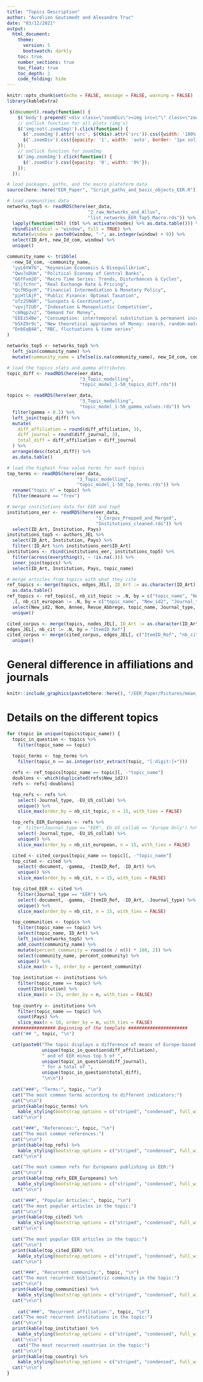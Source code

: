 ```yaml
---
title: "Topics Description"
author: "Aurélien Goutsmedt and Alexandre Truc"
date: "03/12/2021"
output: 
  html_document:
    theme: 
      version: 5
      bootswatch: darkly
    toc: true
    number_sections: true
    toc_float: true
    toc_depth: 2
    code_folding: hide
---
```


```r
knitr::opts_chunk$set(echo = FALSE, message = FALSE, warning = FALSE)
library(kableExtra)
```

```js
 $(document).ready(function() {
    $('body').prepend('<div class=\"zoomDiv\"><img src=\"\" class=\"zoomImg\"></div>');
    // onClick function for all plots (img's)
    $('img:not(.zoomImg)').click(function() {
      $('.zoomImg').attr('src', $(this).attr('src')).css({width: '100%'});
      $('.zoomDiv').css({opacity: '1', width: 'auto', border: '1px solid white', borderRadius: '5px', position: 'fixed', top: '50%', left: '50%', marginRight: '-50%', transform: 'translate(-50%, -50%)', boxShadow: '0px 0px 50px #888888', zIndex: '50', overflow: 'auto', maxHeight: '100%'});
    });
    // onClick function for zoomImg
    $('img.zoomImg').click(function() {
      $('.zoomDiv').css({opacity: '0', width: '0%'}); 
    });
  });
```

```r
# load packages, paths, and the macro plateform data
source(here::here("EER_Paper", "Script_paths_and_basic_objects_EER.R"))

# load communities data
networks_top5 <- readRDS(here(eer_data, 
                              "2_raw_Networks_and_Alluv",
                              "list_networks_EER_Top5_Macro.rds")) %>%
  lapply(function(tbl) (tbl %>% activate(nodes) %>% as.data.table())) %>%
  rbindlist(idcol = "window", fill = TRUE) %>%
  mutate(window = paste0(window, "-", as.integer(window) + 9)) %>%
  select(ID_Art, new_Id_com, window) %>%
  unique()

community_name <- tribble(
  ~new_Id_com, ~community_name,
  "yyL6YW7G", "Keynesian Economics & Disequilibrium",
  "Qwu7xDUm", "Political Economy of Central Banks",
  "G6fFxm2O", "Macro Time Series: Trends, Disturbances & Cycles",
  "8ljfcYnr", "Real Exchange Rate & Pricing",
  "QcfNSgcH", "Financial Intermediation & Monetary Policy",
  "piHtlAjF", "Public Finance: Optimal Taxation",
  "oTz25N6R", "Sunspots & Coordination",
  "vpvjT1UD", "Indexation & Monopolistic Competition",
  "c6Nqp2v2", "Demand for Money",
  "EEEzS4Be", "Consumption: intertemporal substitution & permanent income",
  "b5XZ9r9c", "New theoretical approaches of Money: search, random-matching",
  "DnbEqB4A", "RBC, fluctuations & time series"
)

networks_top5 <- networks_top5 %>% 
  left_join(community_name) %>% 
  mutate(community_name = ifelse(is.na(community_name), new_Id_com, community_name))

# load the topics stats and gamma attributes
topic_diff <- readRDS(here(eer_data, 
                           "3_Topic_modelling",
                           "topic_model_1-50_topics_diff.rds"))

topics <- readRDS(here(eer_data, 
                           "3_Topic_modelling",
                           "topic_model_1-50_gamma_values.rds")) %>%
  filter(gamma > 0.1) %>%
  left_join(topic_diff) %>%
  mutate(
    diff_affiliation = round(diff_affiliation, 3),
    diff_journal = round(diff_journal, 3),
    total_diff = diff_affiliation + diff_journal
  ) %>%
  arrange(desc(total_diff)) %>%
  as.data.table()

# load the highest frex value terms for each topics
top_terms <- readRDS(here(eer_data, 
                          "3_Topic_modelling",
                          "topic_model_1-50_top_terms.rds")) %>%
  rename("topic_n" = topic) %>%
  filter(measure == "frex")

# merge institutions data for EER and top5
institutions_eer <- readRDS(here(eer_data, 
                                 "1_Corpus_Prepped_and_Merged",
                                 "Institutions_cleaned.rds")) %>%
  select(ID_Art, Institution, Pays)
institutions_top5 <- authors_JEL %>%
  select(ID_Art, Institution, Pays) %>% 
  filter(!ID_Art %in% institutions_eer$ID_Art)
institutions <- rbind(institutions_eer, institutions_top5) %>%
  filter(across(everything(), ~ !is.na(.))) %>%
  inner_join(topics) %>%
  select(ID_Art, Institution, Pays, topic_name)

# merge articles from topics with what they cite
ref_topics <- merge(topics, edges_JEL[, ID_Art := as.character(ID_Art)], by = "ID_Art") %>%
  as.data.table()
ref_topics <- ref_topics[, nb_cit_topic := .N, by = c("topic_name", "New_id2")] %>%
  .[, nb_cit_european := .N, by = c("topic_name", "New_id2", "Journal_type", "EU_US_collab")] %>%
  select(New_id2, Nom, Annee, Revue_Abbrege, topic_name, Journal_type, EU_US_collab, nb_cit_topic, nb_cit_european) %>%
  unique()

cited_corpus <- merge(topics, nodes_JEL[, ID_Art := as.character(ID_Art)][, c("ID_Art", "ItemID_Ref")], by = "ID_Art")
edges_JEL[, nb_cit := .N, by = "ItemID_Ref"]
cited_corpus <- merge(cited_corpus, edges_JEL[, c("ItemID_Ref", "nb_cit")], by = "ItemID_Ref") %>%
  unique()
```

# General difference in affiliations and journals

```r
knitr::include_graphics(paste0(here::here(), "/EER_Paper/Pictures/mean_diff_plot1-50.png"))
```


# Details on the different topics

```r

for (topic in unique(topics$topic_name)) {
  topic_in_question <- topics %>% 
    filter(topic_name == topic)
  
  topic_terms <- top_terms %>%
    filter(topic_n == as.integer(str_extract(topic, "[:digit:]+")))

  refs <- ref_topics[topic_name == topic][, -"topic_name"]
  doublons <- which(duplicated(refs$New_id2))
  refs <- refs[-doublons]

  top_refs <- refs %>%
    select(-Journal_type, -EU_US_collab) %>%
    unique() %>%
    slice_max(order_by = nb_cit_topic, n = 15, with_ties = FALSE)

  top_refs_EER_Europeans <- refs %>%
    #  filter(Journal_type == "EER", EU_US_collab == "Europe Only") %>%
    select(-Journal_type, -EU_US_collab) %>%
    unique() %>%
    slice_max(order_by = nb_cit_european, n = 15, with_ties = FALSE)

  cited <- cited_corpus[topic_name == topic][, -"topic_name"]
  top_cited <- cited %>%
    select(-document, -gamma, -ItemID_Ref, -ID_Art) %>%
    unique() %>%
    slice_max(order_by = nb_cit, n = 15, with_ties = FALSE)

  top_cited_EER <- cited %>%
    filter(Journal_type == "EER") %>%
    select(-document, -gamma, -ItemID_Ref, -ID_Art, -Journal_type) %>%
    unique() %>%
    slice_max(order_by = nb_cit, n = 15, with_ties = FALSE)

  top_communities <- topics %>%
    filter(topic_name == topic) %>%
    select(topic_name, ID_Art) %>%
    left_join(networks_top5) %>%
    add_count(community_name) %>%
    mutate(percent_community = round((n / n()) * 100, 2)) %>%
    select(community_name, percent_community) %>%
    unique() %>%
    slice_max(n = 5, order_by = percent_community)

  top_institution <- institutions %>% 
    filter(topic_name == topic) %>% 
    count(Institution) %>% 
    slice_max(n = 15, order_by = n, with_ties = FALSE)
  
  top_country <- institutions %>% 
    filter(topic_name == topic) %>% 
    count(Pays) %>% 
    slice_max(n = 10, order_by = n, with_ties = FALSE)
  ################ Beginning of the template ######################
  cat("## ", topic, "\n")

  cat(paste0("The topic displays a difference of means of Europe-based minus US-based authors of ",
             unique(topic_in_question$diff_affiliation),
             " and of EER minus top 5 of ",
             unique(topic_in_question$diff_journal),
             " for a total of ",
             unique(topic_in_question$total_diff),
             "\n\n"))
  
  cat("###", "Terms:", topic, "\n")
  cat("The most common terms according to different indicators:")
  cat("\n\n")
  print(kable(topic_terms) %>%
    kable_styling(bootstrap_options = c("striped", "condensed", full_width = F)))
  cat("\n\n")

  cat("###", "References:", topic, "\n")
  cat("The most common references:")
  cat("\n\n")
  print(kable(top_refs) %>%
    kable_styling(bootstrap_options = c("striped", "condensed", full_width = F)))
  cat("\n\n")

  cat("The most common refs for Europeans publishing in EER:")
  cat("\n\n")
  print(kable(top_refs_EER_Europeans) %>%
    kable_styling(bootstrap_options = c("striped", "condensed", full_width = F)))
  cat("\n\n")

  cat("###", "Popular Articles:", topic, "\n")
  cat("The most popular articles in the topic:")
  cat("\n\n")
  print(kable(top_cited) %>%
    kable_styling(bootstrap_options = c("striped", "condensed", full_width = F)))
  cat("\n\n")

  cat("The most popular EER articles in the topic:")
  cat("\n\n")
  print(kable(top_cited_EER) %>%
    kable_styling(bootstrap_options = c("striped", "condensed", full_width = F)))
  cat("\n\n")

  cat("###", "Recurrent community:", topic, "\n")
  cat("The most recurrent bibliometric community in the topic:")
  cat("\n\n")
  print(kable(top_communities) %>%
    kable_styling(bootstrap_options = c("striped", "condensed", full_width = F)))
  cat("\n\n")
  
    cat("###", "Recurrent affiliation:", topic, "\n")
  cat("The most recurrent institutions in the topic:")
  cat("\n\n")
  print(kable(top_institution) %>%
    kable_styling(bootstrap_options = c("striped", "condensed", full_width = F)))
  cat("\n\n")
    cat("The most recurrent countries in the topic:")
  cat("\n\n")
  print(kable(top_country) %>%
    kable_styling(bootstrap_options = c("striped", "condensed", full_width = F)))
  cat("\n\n")
}
```
